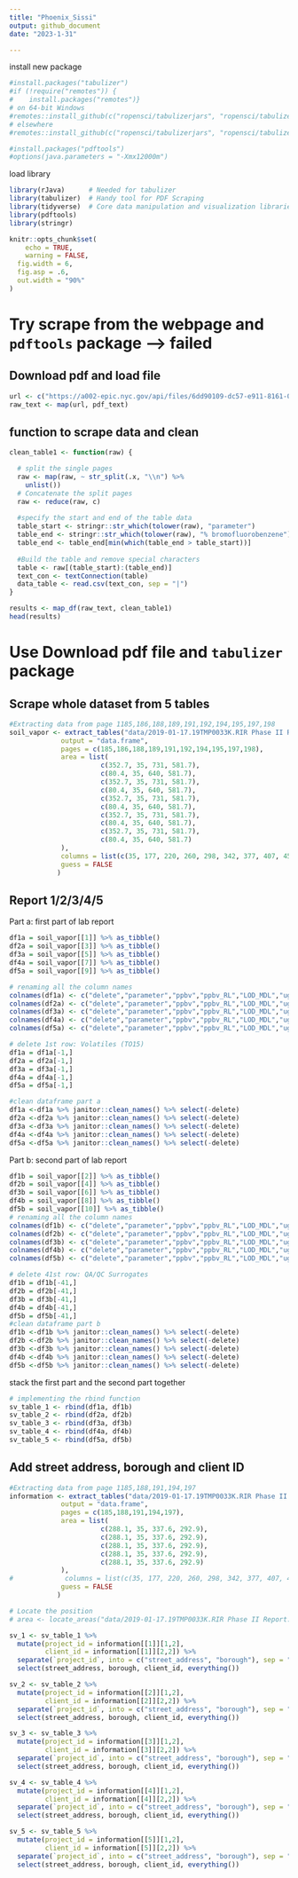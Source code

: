 ```yaml
---
title: "Phoenix_Sissi"
output: github_document
date: "2023-1-31"

---
```


install new package
```r
#install.packages("tabulizer")
#if (!require("remotes")) {
#    install.packages("remotes")}
# on 64-bit Windows
#remotes::install_github(c("ropensci/tabulizerjars", "ropensci/tabulizer"), INSTALL_opts = "--no-multiarch")
# elsewhere
#remotes::install_github(c("ropensci/tabulizerjars", "ropensci/tabulizer"))

#install.packages("pdftools")
#options(java.parameters = "-Xmx12000m")
```
load library
```r


library(rJava)      # Needed for tabulizer
library(tabulizer)  # Handy tool for PDF Scraping
library(tidyverse)  # Core data manipulation and visualization libraries
library(pdftools)
library(stringr)

knitr::opts_chunk$set(
	echo = TRUE,
	warning = FALSE,
  fig.width = 6,
  fig.asp = .6,
  out.width = "90%"
)

```
# Try scrape from the webpage and `pdftools` package --> failed

## Download pdf and load file
```r
url <- c("https://a002-epic.nyc.gov/api/files/6dd90109-dc57-e911-8161-005056b05749/download")
raw_text <- map(url, pdf_text)
```

## function to scrape data and clean
```r
clean_table1 <- function(raw) {

  # split the single pages
  raw <- map(raw, ~ str_split(.x, "\\n") %>% 
    unlist())
  # Concatenate the split pages
  raw <- reduce(raw, c)
  
  #specify the start and end of the table data
  table_start <- stringr::str_which(tolower(raw), "parameter")
  table_end <- stringr::str_which(tolower(raw), "% bromofluorobenzene")
  table_end <- table_end[min(which(table_end > table_start))]
  
  #Build the table and remove special characters
  table <- raw[(table_start):(table_end)]
  text_con <- textConnection(table)
  data_table <- read.csv(text_con, sep = "|")
}

results <- map_df(raw_text, clean_table1)
head(results)
```

# Use Download pdf file and `tabulizer` package
## Scrape whole dataset from 5 tables
```r
#Extracting data from page 1185,186,188,189,191,192,194,195,197,198
soil_vapor <- extract_tables("data/2019-01-17.19TMP0033K.RIR Phase II Report.Revised 19TMP0033K.RIR Phase II Report - EBC V2.pdf.1.pdf",
             output = "data.frame",
             pages = c(185,186,188,189,191,192,194,195,197,198), 
             area = list(
                       c(352.7, 35, 731, 581.7), 
                       c(80.4, 35, 640, 581.7),
                       c(352.7, 35, 731, 581.7), 
                       c(80.4, 35, 640, 581.7),
                       c(352.7, 35, 731, 581.7), 
                       c(80.4, 35, 640, 581.7),
                       c(352.7, 35, 731, 581.7), 
                       c(80.4, 35, 640, 581.7),
                       c(352.7, 35, 731, 581.7), 
                       c(80.4, 35, 640, 581.7)                       
             ), 
             columns = list(c(35, 177, 220, 260, 298, 342, 377, 407, 458, 506, 550, 581.7)),
             guess = FALSE
            )
```


## Report 1/2/3/4/5
Part a: first part of lab report
```r
df1a = soil_vapor[[1]] %>% as_tibble()
df2a = soil_vapor[[3]] %>% as_tibble()
df3a = soil_vapor[[5]] %>% as_tibble()
df4a = soil_vapor[[7]] %>% as_tibble()
df5a = soil_vapor[[9]] %>% as_tibble()

# renaming all the column names
colnames(df1a) <- c("delete","parameter","ppbv","ppbv_RL","LOD_MDL","ug_m3","ug_m3_RL","LOD_MDL","date","by","dilution","not_certified")
colnames(df2a) <- c("delete","parameter","ppbv","ppbv_RL","LOD_MDL","ug_m3","ug_m3_RL","LOD_MDL","date","by","dilution","not_certified")
colnames(df3a) <- c("delete","parameter","ppbv","ppbv_RL","LOD_MDL","ug_m3","ug_m3_RL","LOD_MDL","date","by","dilution","not_certified")
colnames(df4a) <- c("delete","parameter","ppbv","ppbv_RL","LOD_MDL","ug_m3","ug_m3_RL","LOD_MDL","date","by","dilution","not_certified")
colnames(df5a) <- c("delete","parameter","ppbv","ppbv_RL","LOD_MDL","ug_m3","ug_m3_RL","LOD_MDL","date","by","dilution","not_certified")

# delete 1st row: Volatiles (TO15)
df1a = df1a[-1,]
df2a = df2a[-1,]
df3a = df3a[-1,]
df4a = df4a[-1,]
df5a = df5a[-1,]

#clean dataframe part a
df1a <-df1a %>% janitor::clean_names() %>% select(-delete) 
df2a <-df2a %>% janitor::clean_names() %>% select(-delete) 
df3a <-df3a %>% janitor::clean_names() %>% select(-delete) 
df4a <-df4a %>% janitor::clean_names() %>% select(-delete) 
df5a <-df5a %>% janitor::clean_names() %>% select(-delete) 
```
Part b: second part of lab report
```r
df1b = soil_vapor[[2]] %>% as_tibble()
df2b = soil_vapor[[4]] %>% as_tibble()
df3b = soil_vapor[[6]] %>% as_tibble()
df4b = soil_vapor[[8]] %>% as_tibble()
df5b = soil_vapor[[10]] %>% as_tibble()
# renaming all the column names 
colnames(df1b) <- c("delete","parameter","ppbv","ppbv_RL","LOD_MDL","ug_m3","ug_m3_RL","LOD_MDL","date","by","dilution","not_certified")
colnames(df2b) <- c("delete","parameter","ppbv","ppbv_RL","LOD_MDL","ug_m3","ug_m3_RL","LOD_MDL","date","by","dilution","not_certified")
colnames(df3b) <- c("delete","parameter","ppbv","ppbv_RL","LOD_MDL","ug_m3","ug_m3_RL","LOD_MDL","date","by","dilution","not_certified")
colnames(df4b) <- c("delete","parameter","ppbv","ppbv_RL","LOD_MDL","ug_m3","ug_m3_RL","LOD_MDL","date","by","dilution","not_certified")
colnames(df5b) <- c("delete","parameter","ppbv","ppbv_RL","LOD_MDL","ug_m3","ug_m3_RL","LOD_MDL","date","by","dilution","not_certified")

# delete 41st row: QA/QC Surrogates
df1b = df1b[-41,]
df2b = df2b[-41,]
df3b = df3b[-41,]
df4b = df4b[-41,]
df5b = df5b[-41,]
#clean dataframe part b
df1b <-df1b %>% janitor::clean_names() %>% select(-delete) 
df2b <-df2b %>% janitor::clean_names() %>% select(-delete) 
df3b <-df3b %>% janitor::clean_names() %>% select(-delete) 
df4b <-df4b %>% janitor::clean_names() %>% select(-delete) 
df5b <-df5b %>% janitor::clean_names() %>% select(-delete)   
```

stack the first part and the second part together
```r
# implementing the rbind function
sv_table_1 <- rbind(df1a, df1b)
sv_table_2 <- rbind(df2a, df2b)
sv_table_3 <- rbind(df3a, df3b)
sv_table_4 <- rbind(df4a, df4b)
sv_table_5 <- rbind(df5a, df5b)
```

## Add street address, borough and client ID
```r
#Extracting data from page 1185,188,191,194,197
information <- extract_tables("data/2019-01-17.19TMP0033K.RIR Phase II Report.Revised 19TMP0033K.RIR Phase II Report - EBC V2.pdf.1.pdf",
             output = "data.frame",
             pages = c(185,188,191,194,197), 
             area = list(
                       c(288.1, 35, 337.6, 292.9), 
                       c(288.1, 35, 337.6, 292.9),
                       c(288.1, 35, 337.6, 292.9), 
                       c(288.1, 35, 337.6, 292.9),
                       c(288.1, 35, 337.6, 292.9)                      
             ), 
#             columns = list(c(35, 177, 220, 260, 298, 342, 377, 407, 458, 506, 550, 581.7)),
             guess = FALSE
            )
```

```r
# Locate the position
# area <- locate_areas("data/2019-01-17.19TMP0033K.RIR Phase II Report.Revised 19TMP0033K.RIR Phase II Report - EBC V2.pdf.1.pdf", pages = 186)
```

```r
sv_1 <- sv_table_1 %>% 
  mutate(project_id = information[[1]][1,2],
         client_id = information[[1]][2,2]) %>% 
  separate(`project_id`, into = c("street_address", "borough"), sep = ", ") %>% 
  select(street_address, borough, client_id, everything())

sv_2 <- sv_table_2 %>% 
  mutate(project_id = information[[2]][1,2],
         client_id = information[[2]][2,2]) %>% 
  separate(`project_id`, into = c("street_address", "borough"), sep = ", ") %>% 
  select(street_address, borough, client_id, everything())

sv_3 <- sv_table_3 %>% 
  mutate(project_id = information[[3]][1,2],
         client_id = information[[3]][2,2]) %>% 
  separate(`project_id`, into = c("street_address", "borough"), sep = ", ") %>% 
  select(street_address, borough, client_id, everything())

sv_4 <- sv_table_4 %>% 
  mutate(project_id = information[[4]][1,2],
         client_id = information[[4]][2,2]) %>% 
  separate(`project_id`, into = c("street_address", "borough"), sep = ", ") %>% 
  select(street_address, borough, client_id, everything())

sv_5 <- sv_table_5 %>% 
  mutate(project_id = information[[5]][1,2],
         client_id = information[[5]][2,2]) %>% 
  separate(`project_id`, into = c("street_address", "borough"), sep = ", ") %>% 
  select(street_address, borough, client_id, everything())
```





